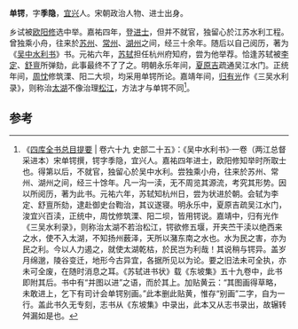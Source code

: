 '''单锷'''，字'''季隐'''，[[宜兴|宜兴]]人。宋朝政治人物、进士出身。

乡试被[[欧阳修|欧阳修]]选中举。嘉祐四年，登[[进士|进士]]，但并不就官，独留心於江苏水利工程。曾独乘小舟，往来於[[苏州|苏州]]、[[常州|常州]]、[[湖州|湖州]]之间，经三十余年。随后以自己阅历，著为《[[吴中水利书|吴中水利书]]》书。元祐六年，[[苏轼|苏轼]]担任杭州府知府，尝为他举荐。恰逢苏轼被[[李定|李定]]、[[舒亶|舒亶]]所弹劾，此事最终不了了之。明朝永乐年间，[[夏原吉|夏原吉]]疏通吴江水门。正统年间，[[周忱|周忱]]修筑溧、阳二大坝，均采用单锷所论。嘉靖年间，[[归有光|归有光]]作《三吴水利录》，则称治[[太湖|太湖]]不像治理[[松江|松江]]，方法才与单锷不同<ref>《[[四库全书总目提要|四库全书总目提要]] | 卷六十九 史部二十五》：《吴中水利书》·一卷（两江总督采进本）宋单锷撰，锷字季隐，宜兴人。嘉祐四年进士，欧阳修知举时所取士也。得第以后，不就官，独留心於吴中水利。尝独乘小舟，往来於苏州、常州、湖州之间，经三十馀年。凡一沟一渎，无不周览其源流，考究其形势。因以所阅历，著为此书。元祐六年，苏轼知杭州日，尝为状进於朝。会轼为李定、舒亶所劾，逮赴御史台鞫治，其议遂寝。明永乐中，夏原吉疏吴江水门，浚宜兴百渎，正统中，周忱修筑溧、阳二坝，皆用锷说。嘉靖中，归有光作《三吴水利录》，则称治太湖不若治松江，锷欲修五堰，开夹苎干渎以绝西来之水，使不入太湖，不知扬州薮泽，天所以潴东南之水也。水为民之害，亦为民之利。今以人力遏之，就使太湖乾枯，於民岂为利哉！其说稍与锷异。盖岁月绵邈，陵谷变迁，地形今古异宜，各据所见以为论。要之旧法未可全执，亦未可全废，在随时消息之耳。《苏轼进书状》载《东坡集》五十九卷中，此书即附其后。书中有“并图以进”之语，而於其上。加贴黄云：“其图画得草略，未敢进上，乞下有司计会单锷别画。”此本删此贴黄，惟存“别画”二字，自为一行。盖此书久无专刻，志书从《东坡集》中录出，此本又从志书录出，故辗转舛漏如是也。</ref>。

==参考==
{{reflist}}
{{宋朝人物小作品}}